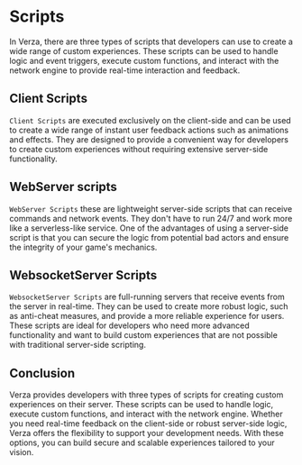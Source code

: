 # Scripts

In Verza, there are three types of scripts that developers can use to create a wide range of custom experiences. These scripts can be used to handle logic and event triggers, execute custom functions, and interact with the network engine to provide real-time interaction and feedback.

## Client Scripts

`Client Scripts` are executed exclusively on the client-side and can be used to create a wide range of instant user feedback actions such as animations and effects. They are designed to provide a convenient way for developers to create custom experiences without requiring extensive server-side functionality.

## WebServer scripts

`WebServer Scripts` these are lightweight server-side scripts that can receive commands and network events. They don't have to run 24/7 and work more like a serverless-like service. One of the advantages of using a server-side script is that you can secure the logic from potential bad actors and ensure the integrity of your game's mechanics.

## WebsocketServer Scripts

`WebsocketServer Scripts` are full-running servers that receive events from the server in real-time. They can be used to create more robust logic, such as anti-cheat measures, and provide a more reliable experience for users. These scripts are ideal for developers who need more advanced functionality and want to build custom experiences that are not possible with traditional server-side scripting.

## Conclusion

Verza provides developers with three types of scripts for creating custom experiences on their server. These scripts can be used to handle logic, execute custom functions, and interact with the network engine. Whether you need real-time feedback on the client-side or robust server-side logic, Verza offers the flexibility to support your development needs. With these options, you can build secure and scalable experiences tailored to your vision.
